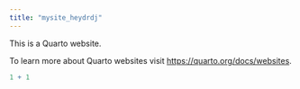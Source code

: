 ```yaml
---
title: "mysite_heydrdj"
---
```


This is a Quarto website.

To learn more about Quarto websites visit <https://quarto.org/docs/websites>.

```r
1 + 1
```
